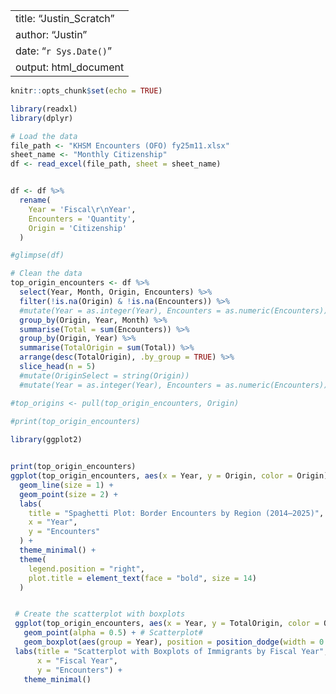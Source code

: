 
---
title: "Justin_Scratch"
author: "Justin"
date: "`r Sys.Date()`"
output: html_document
---

```r
knitr::opts_chunk$set(echo = TRUE)
```



```r

library(readxl)
library(dplyr)

# Load the data
file_path <- "KHSM Encounters (OFO) fy25m11.xlsx"
sheet_name <- "Monthly Citizenship"
df <- read_excel(file_path, sheet = sheet_name)


df <- df %>%
  rename(
    Year = 'Fiscal\r\nYear',
    Encounters = 'Quantity',
    Origin = 'Citizenship'
  )

#glimpse(df)

# Clean the data
top_origin_encounters <- df %>%
  select(Year, Month, Origin, Encounters) %>%
  filter(!is.na(Origin) & !is.na(Encounters)) %>%
  #mutate(Year = as.integer(Year), Encounters = as.numeric(Encounters)) %>%
  group_by(Origin, Year, Month) %>%
  summarise(Total = sum(Encounters)) %>%
  group_by(Origin, Year) %>%
  summarise(TotalOrigin = sum(Total)) %>%
  arrange(desc(TotalOrigin), .by_group = TRUE) %>%
  slice_head(n = 5) 
  #mutate(OriginSelect = string(Origin))
  #mutate(Year = as.integer(Year), Encounters = as.numeric(Encounters))

#top_origins <- pull(top_origin_encounters, Origin)
  
#print(top_origin_encounters)
```





```r

library(ggplot2)


print(top_origin_encounters)
ggplot(top_origin_encounters, aes(x = Year, y = Origin, color = Origin)) +
  geom_line(size = 1) +
  geom_point(size = 2) +
  labs(
    title = "Spaghetti Plot: Border Encounters by Region (2014–2025)",
    x = "Year",
    y = "Encounters"
  ) +
  theme_minimal() +
  theme(
    legend.position = "right",
    plot.title = element_text(face = "bold", size = 14)
  )


 # Create the scatterplot with boxplots
 ggplot(top_origin_encounters, aes(x = Year, y = TotalOrigin, color = Origin)) +
   geom_point(alpha = 0.5) + # Scatterplot#   
   geom_boxplot(aes(group = Year), position = position_dodge(width = 0.8), width = 0.2) + # Boxplots
 labs(title = "Scatterplot with Boxplots of Immigrants by Fiscal Year",
      x = "Fiscal Year",
      y = "Encounters") +
   theme_minimal()



```



